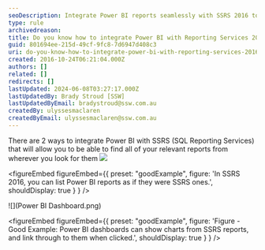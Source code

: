```yaml
---
seoDescription: Integrate Power BI reports seamlessly with SSRS 2016 to streamline your reporting workflow.
type: rule
archivedreason:
title: Do you know how to integrate Power BI with Reporting Services 2016?
guid: 801694ee-215d-49cf-9fc8-7d6947d408c3
uri: do-you-know-how-to-integrate-power-bi-with-reporting-services-2016
created: 2016-10-24T06:21:04.000Z
authors: []
related: []
redirects: []
lastUpdated: 2024-06-08T03:27:17.000Z
lastUpdatedBy: Brady Stroud [SSW]
lastUpdatedByEmail: bradystroud@ssw.com.au
createdBy: ulyssesmaclaren
createdByEmail: ulyssesmaclaren@ssw.com.au
---
```


There are 2 ways to integrate Power BI with SSRS (SQL Reporting Services) that will allow you to be able to find all of your relevant reports from wherever you look for them
![](SSRS.png)

<figureEmbed figureEmbed={{
  preset: "goodExample",
  figure: 'In SSRS 2016, you can list Power BI reports as if they were SSRS ones.',
  shouldDisplay: true
} } />


![](Power BI Dashboard.png)

<figureEmbed figureEmbed={{
  preset: "goodExample",
  figure: 'Figure - Good Example: Power BI dashboards can show charts from SSRS reports, and link through to them when clicked.',
  shouldDisplay: true
} } />
